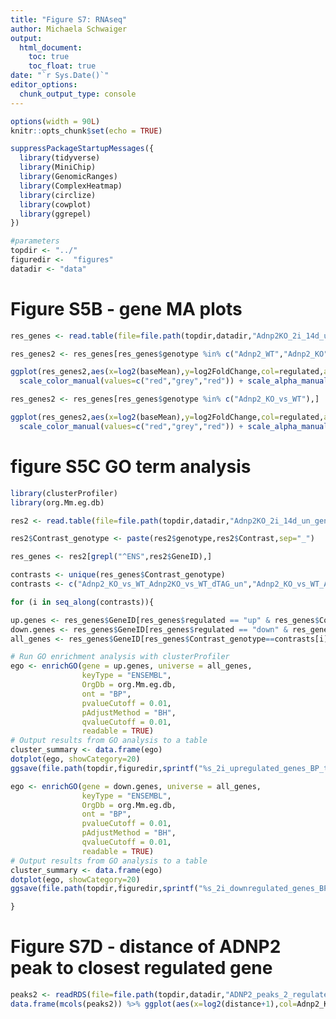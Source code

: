 ```yaml
---
title: "Figure S7: RNAseq"
author: Michaela Schwaiger
output:
  html_document:
    toc: true
    toc_float: true
date: "`r Sys.Date()`"
editor_options: 
  chunk_output_type: console
---
```


```r
options(width = 90L)
knitr::opts_chunk$set(echo = TRUE)
```


```r
suppressPackageStartupMessages({
  library(tidyverse)
  library(MiniChip)
  library(GenomicRanges)
  library(ComplexHeatmap)
  library(circlize)
  library(cowplot)
  library(ggrepel)
})

#parameters
topdir <- "../"
figuredir <-  "figures"
datadir <- "data"

```


# Figure S5B - gene MA plots 

```r

res_genes <- read.table(file=file.path(topdir,datadir,"Adnp2KO_2i_14d_un_gene_DE_analysis_mq255.txt"), sep="\t")

res_genes2 <- res_genes[res_genes$genotype %in% c("Adnp2_WT","Adnp2_KO"),]

ggplot(res_genes2,aes(x=log2(baseMean),y=log2FoldChange,col=regulated,alpha=regulated)) + geom_point(size=0.5) + facet_grid(genotype ~ Contrast) + theme_bw() +
  scale_color_manual(values=c("red","grey","red")) + scale_alpha_manual(values=c(1,0.5,1))

res_genes2 <- res_genes[res_genes$genotype %in% c("Adnp2_KO_vs_WT"),]

ggplot(res_genes2,aes(x=log2(baseMean),y=log2FoldChange,col=regulated,alpha=regulated)) + geom_point(size=0.5) + facet_grid(Contrast ~ .) + theme_bw() +
  scale_color_manual(values=c("red","grey","red")) + scale_alpha_manual(values=c(1,0.5,1))

```


# figure S5C GO term analysis

```r
library(clusterProfiler)
library(org.Mm.eg.db)

res2 <- read.table(file=file.path(topdir,datadir,"Adnp2KO_2i_14d_un_gene_DE_analysis_mq255.txt"), sep="\t")

res2$Contrast_genotype <- paste(res2$genotype,res2$Contrast,sep="_")

res_genes <- res2[grepl("^ENS",res2$GeneID),]

contrasts <- unique(res_genes$Contrast_genotype)
contrasts <- c("Adnp2_KO_vs_WT_Adnp2KO_vs_WT_dTAG_un","Adnp2_KO_vs_WT_Adnp2KO_dTAG14d_vs_WT_un")

for (i in seq_along(contrasts)){

up.genes <- res_genes$GeneID[res_genes$regulated == "up" & res_genes$Contrast_genotype==contrasts[i]]
down.genes <- res_genes$GeneID[res_genes$regulated == "down" & res_genes$Contrast_genotype==contrasts[i]]
all_genes <- res_genes$GeneID[res_genes$Contrast_genotype==contrasts[i]]

# Run GO enrichment analysis with clusterProfiler
ego <- enrichGO(gene = up.genes, universe = all_genes,
                keyType = "ENSEMBL",
                OrgDb = org.Mm.eg.db,
                ont = "BP",
                pvalueCutoff = 0.01,
                pAdjustMethod = "BH",
                qvalueCutoff = 0.01,
                readable = TRUE)
# Output results from GO analysis to a table
cluster_summary <- data.frame(ego)
dotplot(ego, showCategory=20)
ggsave(file.path(topdir,figuredir,sprintf("%s_2i_upregulated_genes_BP_terms_0.01_0.01_category20.pdf",contrasts[i])),height=15,width=10)

ego <- enrichGO(gene = down.genes, universe = all_genes,
                keyType = "ENSEMBL",
                OrgDb = org.Mm.eg.db,
                ont = "BP",
                pvalueCutoff = 0.01,
                pAdjustMethod = "BH",
                qvalueCutoff = 0.01,
                readable = TRUE)
# Output results from GO analysis to a table
cluster_summary <- data.frame(ego)
dotplot(ego, showCategory=20)
ggsave(file.path(topdir,figuredir,sprintf("%s_2i_downregulated_genes_BP_terms_0.01_0.01_category20.pdf",contrasts[i])),height=15,width=10)

}
```

# Figure S7D - distance of ADNP2 peak to closest regulated gene

```r
peaks2 <- readRDS(file=file.path(topdir,datadir,"ADNP2_peaks_2_regulated_genes.rds"))
data.frame(mcols(peaks2)) %>% ggplot(aes(x=log2(distance+1),col=Adnp2_KO_vs_WT_Adnp2KO_dTAG14d_vs_WT_un)) + geom_density() + theme_classic() + ggtitle("all peaks")

```

